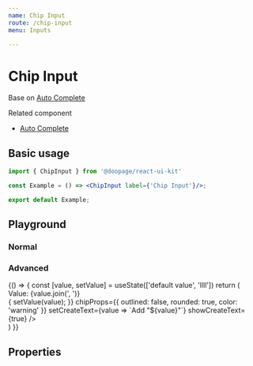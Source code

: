 ```yaml
---
name: Chip Input
route: /chip-input
menu: Inputs

---
```




# Chip Input
Base on [Auto Complete](https://huynhhuyhiep.github.io/doopage-react-ui-kit/autocomplete)

Related component
- [Auto Complete](https://huynhhuyhiep.github.io/doopage-react-ui-kit/autocomplete)

## Basic usage

```jsx
import { ChipInput } from '@doopage/react-ui-kit'

const Example = () => <ChipInput label={'Chip Input'}/>;

export default Example;
```

## Playground

### Normal
<Playground>
  <ChipInput label={'Chip Input'} placeholder={'Enter to Submit'} />
</Playground>

### Advanced
<Playground>
  {() =>
  {
    const [value, setValue] = useState(['default value', 'llll'])
    return (
      <div>
        <div style={{ fontSize: 15, marginBottom: 10 }}>Value: {value.join(', ')}</div>
        <ChipInput
          allowCreate
          multiple
          placeholder='Enter to Submit'
          label='Chip Input'
          variant='outlined'
          value={value}
          onChange={(value) =>
          {
            setValue(value);
          }}
          chipProps={{
            outlined: false,
            rounded: true,
            color: 'warning'
          }}
          setCreateText={value => `Add "${value}"`}
          showCreateText={true}
        />
      </div>
    )
  }}
</Playground>

## Properties

<Props of={ChipInput} table/>
